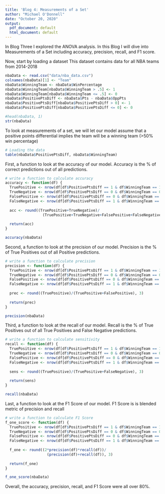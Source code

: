 ```yaml
---
title: 'Blog 4: Measurements of a Set'
author: "Michael O'Donnell"
date: "October 20, 2020"
output:
  pdf_document: default
  html_document: default
---
```


In Blog Three I explored the ANOVA analysis.
In this Blog I will dive into Measurements of a Set including accuracy, precision, recall, and F1 score.

Now, start by loading a dataset
This dataset contains data for all NBA teams from 2014-2018
```r
nbaData <- read.csv("data/nba_data.csv")
colnames(nbaData)[1] <- "Team"
nbaData$WinningTeam <- nbaData$WinPercentage
nbaData$WinningTeam[nbaData$WinningTeam > .5] <- 1
nbaData$WinningTeam[nbaData$WinningTeam <= .5] <- 0
nbaData$PositivePtsDiff <- nbaData$Pts - nbaData$OppPts
nbaData$PositivePtsDiff[nbaData$PositivePtsDiff > 0] <- 1
nbaData$PositivePtsDiff[nbaData$PositivePtsDiff <= 0] <- 0

#head(nbaData, 1)
str(nbaData)
```

To look at measurements of a set, we will let our model assume that a positive points differential implies the team will be a winning team (>50% win percentage)
```r
# Loading the data
table(nbaData$PositivePtsDiff, nbaData$WinningTeam)
```


First, a function to look at the accuracy of our model.
Accuracy is the % of correct predictions out of all predictions.
```r
# write a function to calculate accuracy
accuracy <- function(df) {
  TruePositive <- nrow(df[df$PositivePtsDiff == 1 & df$WinningTeam == 1,])
  TrueNegative <- nrow(df[df$PositivePtsDiff == 0 & df$WinningTeam == 0,])
  FalsePositive <- nrow(df[df$PositivePtsDiff == 0 & df$WinningTeam == 1,])
  FalseNegative <- nrow(df[df$PositivePtsDiff == 1 & df$WinningTeam == 0,])
  
  acc <- round((TruePositive+TrueNegative)/
                 (TruePositive+TrueNegative+FalsePositive+FalseNegative), 3)
  
  return(acc)
}

accuracy(nbaData)
```

Second, a function to look at the precision of our model.
Precision is the % of True Positives out of all Positive predictions.
```r
# write a function to calculate precision
precision <- function(df) {
  TruePositive <- nrow(df[df$PositivePtsDiff == 1 & df$WinningTeam == 1,])
  TrueNegative <- nrow(df[df$PositivePtsDiff == 0 & df$WinningTeam == 0,])
  FalsePositive <- nrow(df[df$PositivePtsDiff == 0 & df$WinningTeam == 1,])
  FalseNegative <- nrow(df[df$PositivePtsDiff == 1 & df$WinningTeam == 0,])
  
  prec <- round((TruePositive)/(TruePositive+FalsePositive), 3)
  
  return(prec)
}

precision(nbaData)
```

Third, a function to look at the recall of our model.
Recall is the % of True Positives out of all True Positives and False Negative predictions.
```r
# write a function to calculate sensitivity
recall <- function(df) {
  TruePositive <- nrow(df[df$PositivePtsDiff == 1 & df$WinningTeam == 1,])
  TrueNegative <- nrow(df[df$PositivePtsDiff == 0 & df$WinningTeam == 0,])
  FalsePositive <- nrow(df[df$PositivePtsDiff == 0 & df$WinningTeam == 1,])
  FalseNegative <- nrow(df[df$PositivePtsDiff == 1 & df$WinningTeam == 0,])
  
  sens <- round((TruePositive)/(TruePositive+FalseNegative), 3)
  
  return(sens)
}

recall(nbaData)
```

Last, a function to look at the F1 Score of our model.
F1 Score is is blended metric of precision and recall
```r
# write a function to calculate F1 Score
f_one_score <- function(df) {
  TruePositive <- nrow(df[df$PositivePtsDiff == 1 & df$WinningTeam == 1,])
  TrueNegative <- nrow(df[df$PositivePtsDiff == 0 & df$WinningTeam == 0,])
  FalsePositive <- nrow(df[df$PositivePtsDiff == 0 & df$WinningTeam == 1,])
  FalseNegative <- nrow(df[df$PositivePtsDiff == 1 & df$WinningTeam == 0,])
  
  f_one <- round((2*precision(df)*recall(df))/
                   (precision(df)+recall(df)), 3)
  
  return(f_one)
}

f_one_score(nbaData)
```

Overall, the accuracy, precision, recall, and F1 Score were all over 80%.